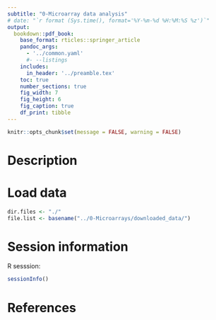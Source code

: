 ```yaml
---
subtitle: "0-Microarray data analysis"
# date: "`r format (Sys.time(), format='%Y-%m-%d %H:%M:%S %z')`"
output: 
  bookdown::pdf_book:
    base_format: rticles::springer_article
    pandoc_args:
      - '../common.yaml'
      #- --listings
    includes: 
      in_header: '../preamble.tex'
    toc: true
    number_sections: true
    fig_width: 7
    fig_height: 6
    fig_caption: true
    df_print: tibble
---
```


```r
knitr::opts_chunk$set(message = FALSE, warning = FALSE)
```


\newpage

# Description


# Load data

```r
dir.files <- "./"
file.list <- basename("../0-Microarrays/downloaded_data/")
```


# Session information 

R sesssion: 

```r
sessionInfo()
```

# References

